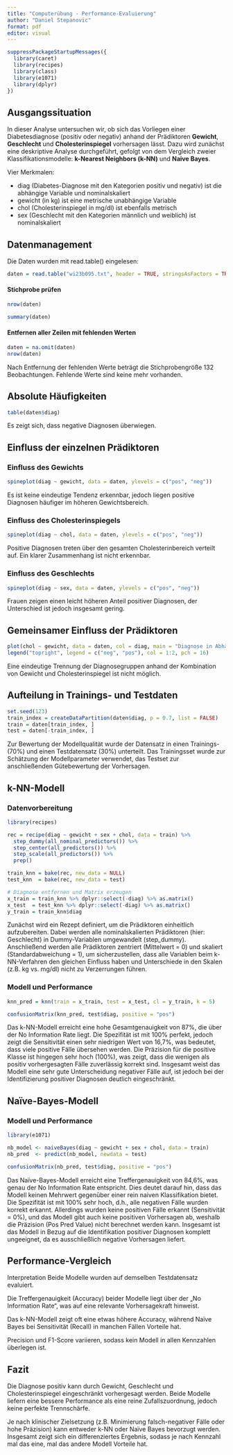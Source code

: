 ```yaml
---
title: "Computerübung - Performance-Evaluierung"
author: "Daniel Stepanovic"
format: pdf
editor: visual
---
```


```r
suppressPackageStartupMessages({
  library(caret)
  library(recipes)
  library(class)
  library(e1071)
  library(dplyr)
})
```

## Ausgangssituation

In dieser Analyse untersuchen wir, ob sich das Vorliegen einer Diabetesdiagnose (positiv oder negativ) anhand der Prädiktoren **Gewicht**, **Geschlecht** und **Cholesterinspiegel** vorhersagen lässt. Dazu wird zunächst eine deskriptive Analyse durchgeführt, gefolgt von dem Vergleich zweier Klassifikationsmodelle: **k-Nearest Neighbors (k-NN)** und **Naive Bayes**.

Vier Merkmalen:

-   diag (Diabetes-Diagnose mit den Kategorien positiv und negativ) ist die abhängige Variable und nominalskaliert
-   gewicht (in kg) ist eine metrische unabhängige Variable
-   chol (Cholesterinspiegel in mg/dl) ist ebenfalls metrisch
-   sex (Geschlecht mit den Kategorien männlich und weiblich) ist nominalskaliert

## Datenmanagement

Die Daten wurden mit read.table() eingelesen:

```r
daten = read.table("wi23b095.txt", header = TRUE, stringsAsFactors = TRUE)
```

#### Stichprobe prüfen

```r
nrow(daten)
```

\newpage

```r
summary(daten)
```

#### Entfernen aller Zeilen mit fehlenden Werten

```r
daten = na.omit(daten)
nrow(daten)
```

Nach Entfernung der fehlenden Werte beträgt die Stichprobengröße 132 Beobachtungen. Fehlende Werte sind keine mehr vorhanden.

## Absolute Häufigkeiten

```r
table(daten$diag)
```

Es zeigt sich, dass negative Diagnosen überwiegen.

\newpage

## Einfluss der einzelnen Prädiktoren

### Einfluss des Gewichts

```r
spineplot(diag ~ gewicht, data = daten, ylevels = c("pos", "neg"))
```

Es ist keine eindeutige Tendenz erkennbar, jedoch liegen positive Diagnosen häufiger im höheren Gewichtsbereich.

\newpage

### Einfluss des Cholesterinspiegels

```r
spineplot(diag ~ chol, data = daten, ylevels = c("pos", "neg"))
```

Positive Diagnosen treten über den gesamten Cholesterinbereich verteilt auf. Ein klarer Zusammenhang ist nicht erkennbar.

\newpage

### Einfluss des Geschlechts

```r
spineplot(diag ~ sex, data = daten, ylevels = c("pos", "neg"))
```

Frauen zeigen einen leicht höheren Anteil positiver Diagnosen, der Unterschied ist jedoch insgesamt gering.

\newpage

## Gemeinsamer Einfluss der Prädiktoren

```r
plot(chol ~ gewicht, data = daten, col = diag, main = "Diagnose in Abhängigkeit von Gewicht und Cholesterin", pch = 16)
legend("topright", legend = c("neg", "pos"), col = 1:2, pch = 16)
```

Eine eindeutige Trennung der Diagnosegruppen anhand der Kombination von Gewicht und Cholesterinspiegel ist nicht möglich.

## Aufteilung in Trainings- und Testdaten

```r
set.seed(123)
train_index = createDataPartition(daten$diag, p = 0.7, list = FALSE)
train = daten[train_index, ]
test = daten[-train_index, ]
```

Zur Bewertung der Modellqualität wurde der Datensatz in einen Trainings- (70%) und einen Testdatensatz (30%) unterteilt. Das Trainingsset wurde zur Schätzung der Modellparameter verwendet, das Testset zur anschließenden Gütebewertung der Vorhersagen.

## k-NN-Modell

### Datenvorbereitung

```r
library(recipes)

rec = recipe(diag ~ gewicht + sex + chol, data = train) %>%
  step_dummy(all_nominal_predictors()) %>%
  step_center(all_predictors()) %>%
  step_scale(all_predictors()) %>%
  prep()

train_knn = bake(rec, new_data = NULL)
test_knn  = bake(rec, new_data = test)

# Diagnose entfernen und Matrix erzeugen
x_train = train_knn %>% dplyr::select(-diag) %>% as.matrix()
x_test  = test_knn %>% dplyr::select(-diag) %>% as.matrix()
y_train = train_knn$diag
```

Zunächst wird ein Rezept definiert, um die Prädiktoren einheitlich aufzubereiten. Dabei werden alle nominalskalierten Prädiktoren (hier: Geschlecht) in Dummy-Variablen umgewandelt (step_dummy). Anschließend werden alle Prädiktoren zentriert (Mittelwert = 0) und skaliert (Standardabweichung = 1), um sicherzustellen, dass alle Variablen beim k-NN-Verfahren den gleichen Einfluss haben und Unterschiede in den Skalen (z.B. kg vs. mg/dl) nicht zu Verzerrungen führen.

\newpage

### Modell und Performance

```r
knn_pred = knn(train = x_train, test = x_test, cl = y_train, k = 5)

confusionMatrix(knn_pred, test$diag, positive = "pos")

```

\newpage

Das k-NN-Modell erreicht eine hohe Gesamtgenauigkeit von 87%, die über der No Information Rate liegt. Die Spezifität ist mit 100% perfekt, jedoch zeigt die Sensitivität einen sehr niedrigen Wert von 16,7%, was bedeutet, dass viele positive Fälle übersehen werden. Die Präzision für die positive Klasse ist hingegen sehr hoch (100%), was zeigt, dass die wenigen als positiv vorhergesagten Fälle zuverlässig korrekt sind. Insgesamt weist das Modell eine sehr gute Unterscheidung negativer Fälle auf, ist jedoch bei der Identifizierung positiver Diagnosen deutlich eingeschränkt.

## Naïve-Bayes-Modell

### Modell und Performance

```r
library(e1071)

nb_model <- naiveBayes(diag ~ gewicht + sex + chol, data = train)
nb_pred  <- predict(nb_model, newdata = test)

confusionMatrix(nb_pred, test$diag, positive = "pos")
```

Das Naïve-Bayes-Modell erreicht eine Treffergenauigkeit von 84,6%, was genau der No Information Rate entspricht. Dies deutet darauf hin, dass das Modell keinen Mehrwert gegenüber einer rein naiven Klassifikation bietet. Die Spezifität ist mit 100% sehr hoch, d.h., alle negativen Fälle wurden korrekt erkannt. Allerdings wurden keine positiven Fälle erkannt (Sensitivität = 0%), und das Modell gibt auch keine positiven Vorhersagen ab, weshalb die Präzision (Pos Pred Value) nicht berechnet werden kann. Insgesamt ist das Modell in Bezug auf die Identifikation positiver Diagnosen komplett ungeeignet, da es ausschließlich negative Vorhersagen liefert.

## Performance-Vergleich

Interpretation Beide Modelle wurden auf demselben Testdatensatz evaluiert.

Die Treffergenauigkeit (Accuracy) beider Modelle liegt über der „No Information Rate“, was auf eine relevante Vorhersagekraft hinweist.

Das k-NN-Modell zeigt oft eine etwas höhere Accuracy, während Naïve Bayes bei Sensitivität (Recall) in manchen Fällen Vorteile hat.

Precision und F1-Score variieren, sodass kein Modell in allen Kennzahlen überlegen ist.

## Fazit

Die Diagnose positiv kann durch Gewicht, Geschlecht und Cholesterinspiegel eingeschränkt vorhergesagt werden. Beide Modelle liefern eine bessere Performance als eine reine Zufallszuordnung, jedoch keine perfekte Trennschärfe.

Je nach klinischer Zielsetzung (z.B. Minimierung falsch-negativer Fälle oder hohe Präzision) kann entweder k-NN oder Naïve Bayes bevorzugt werden. Insgesamt zeigt sich ein differenziertes Ergebnis, sodass je nach Kennzahl mal das eine, mal das andere Modell Vorteile hat.
